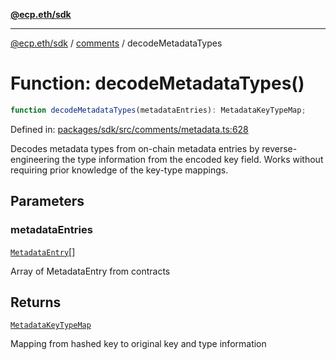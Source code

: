 [**@ecp.eth/sdk**](../../index.mdx)

***

[@ecp.eth/sdk](/sdk-reference/index.mdx) / [comments](/sdk-reference/comments/index.mdx) / decodeMetadataTypes

# Function: decodeMetadataTypes()

```ts
function decodeMetadataTypes(metadataEntries): MetadataKeyTypeMap;
```

Defined in: [packages/sdk/src/comments/metadata.ts:628](https://github.com/ecp-eth/comments-monorepo/blob/main/packages/sdk/src/comments/metadata.ts#L628)

Decodes metadata types from on-chain metadata entries by reverse-engineering
the type information from the encoded key field. Works without requiring
prior knowledge of the key-type mappings.

## Parameters

### metadataEntries

[`MetadataEntry`](/sdk-reference/comments/type-aliases/MetadataEntry.mdx)[]

Array of MetadataEntry from contracts

## Returns

[`MetadataKeyTypeMap`](/sdk-reference/comments/type-aliases/MetadataKeyTypeMap.mdx)

Mapping from hashed key to original key and type information
